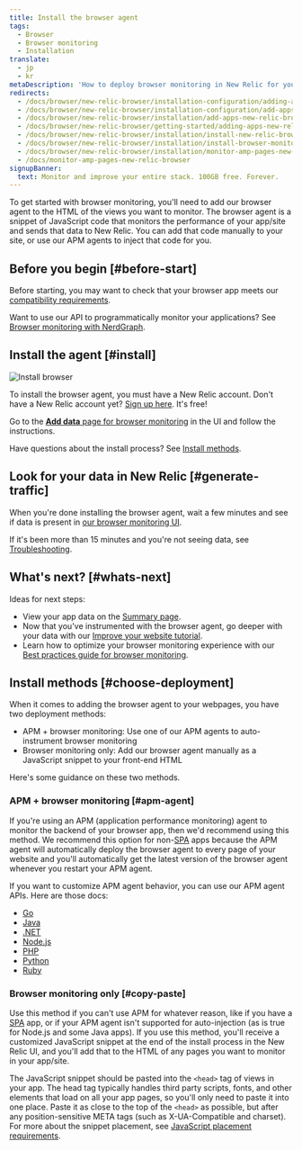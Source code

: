 ```yaml
---
title: Install the browser agent
tags:
  - Browser
  - Browser monitoring
  - Installation
translate:
  - jp
  - kr
metaDescription: 'How to deploy browser monitoring in New Relic for your apps, including UI, copy/paste, and API options.'
redirects:
  - /docs/browser/new-relic-browser/installation-configuration/adding-apps-new-relic-browser
  - /docs/browser/new-relic-browser/installation-configuration/add-apps-new-relic-browser
  - /docs/browser/new-relic-browser/installation/add-apps-new-relic-browser
  - /docs/browser/new-relic-browser/getting-started/adding-apps-new-relic-browser
  - /docs/browser/new-relic-browser/installation/install-new-relic-browser-agent
  - /docs/browser/new-relic-browser/installation/install-browser-monitoring-agent
  - /docs/browser/new-relic-browser/installation/monitor-amp-pages-new-relic-browser
  - /docs/monitor-amp-pages-new-relic-browser
signupBanner:
  text: Monitor and improve your entire stack. 100GB free. Forever.
---
```



To get started with browser monitoring, you'll need to add our browser agent to the HTML of the views you want to monitor. The browser agent is a snippet of JavaScript code that monitors the performance of your app/site and sends that data to New Relic. You can add that code manually to your site, or use our APM agents to inject that code for you. 

## Before you begin [#before-start] 

Before starting, you may want to check that your browser app meets our [compatibility requirements](/docs/browser/new-relic-browser/getting-started/compatibility-requirements-browser-monitoring).

Want to use our API to programmatically monitor your applications? See [Browser monitoring with NerdGraph](/docs/apis/nerdgraph/examples/browser-monitoring-config-nerdgraph).

## Install the agent [#install]

<img
  title="Install browser"
  alt="Install browser"
  src={browserInstallBrowser}
/>

To install the browser agent, you must have a New Relic account. Don't have a New Relic account yet? [Sign up here](https://newrelic.com/signup). It's free!

Go to the [**Add data** page for browser monitoring](https://onenr.io/0dQeZD54Nwe) in the UI and follow the instructions. 

Have questions about the install process? See [Install methods](#choose-deployment).

## Look for your data in New Relic [#generate-traffic]

When you're done installing the browser agent, wait a few minutes and see if data is present in [our browser monitoring UI](/docs/browser/browser-monitoring/getting-started/browser-summary-page).

If it's been more than 15 minutes and you're not seeing data, see [Troubleshooting](/docs/browser/browser-monitoring/troubleshooting/troubleshoot-your-browser-monitoring-installation/).

## What's next? [#whats-next]

Ideas for next steps: 

* View your app data on the [Summary page](/docs/browser/browser-monitoring/getting-started/browser-summary-page).
* Now that you've instrumented with the browser agent, go deeper with your data with our [Improve your website tutorial](/docs/journey-performance/guide-to-monitoring-core-web-vitals). 
* Learn how to optimize your browser monitoring experience with our [Best practices guide for browser monitoring](/docs/new-relic-solutions/best-practices-guides/full-stack-observability/browser-monitoring-best-practices-guide). 

## Install methods [#choose-deployment]

When it comes to adding the browser agent to your webpages, you have two deployment methods: 

* APM + browser monitoring: Use one of our APM agents to auto-instrument browser monitoring 
* Browser monitoring only: Add our browser agent manually as a JavaScript snippet to your front-end HTML 

Here's some guidance on these two methods. 

### APM + browser monitoring [#apm-agent]

If you're using an APM (application performance monitoring) agent to monitor the backend of your browser app, then we'd recommend using this method. We recommend this option for non-[SPA](/docs/browser/single-page-app-monitoring/get-started/introduction-single-page-app-monitoring) apps because the APM agent will automatically deploy the browser agent to every page of your website and you'll automatically get the latest version of the browser agent whenever you restart your APM agent.

If you want to customize APM agent behavior, you can use our APM agent APIs. Here are those docs:

* [Go](/docs/agents/go-agent/features/install-new-relic-browser-go-apps)
* [Java](/docs/agents/java-agent/instrumentation/page-load-timing-java)
* [.NET](/docs/agents/net-agent/features/page-load-timing-net)
* [Node.js](/docs/agents/nodejs-agent/supported-features/page-load-timing-nodejs)
* [PHP](/docs/agents/php-agent/features/page-load-timing-php)
* [Python](/docs/agents/python-agent/supported-features/page-load-timing-python)
* [Ruby](/docs/agents/ruby-agent/features/page-load-timing-ruby)

### Browser monitoring only [#copy-paste]

Use this method if you can't use APM for whatever reason, like if you have a [SPA](/docs/browser/single-page-app-monitoring/get-started/introduction-single-page-app-monitoring) app, or if your APM agent isn't supported for auto-injection (as is true for Node.js and some Java apps). If you use this method, you'll receive a customized JavaScript snippet at the end of the install process in the New Relic UI, and you'll add that to the HTML of any pages you want to monitor in your app/site.

The JavaScript snippet should be pasted into the `<head>` tag of views in your app. The head tag typically handles third party scripts, fonts, and other elements that load on all your app pages, so you'll only need to paste it into one place. Paste it as close to the top of the `<head>` as possible, but after any position-sensitive META tags (such as X-UA-Compatible and charset). For more about the snippet placement, see [JavaScript placement requirements](/docs/browser/new-relic-browser/page-load-timing-resources/instrumentation-browser-monitoring#javascript-placement).


<InstallFeedback />